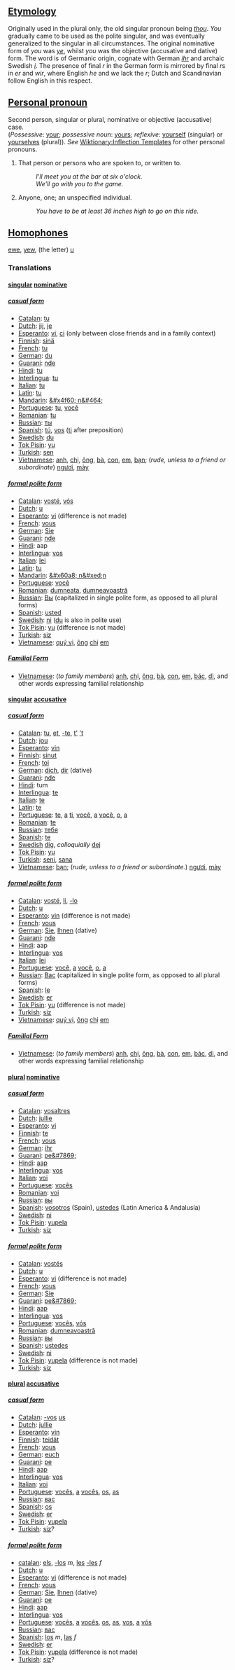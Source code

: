 ==[[Etymology]]==
Originally used in the plural only, the old singular pronoun being ''[[thou]]''.  ''You'' gradually came to be used as the polite singular, and was eventually generalized to the singular in all circumstances.  The original nominative form of ''you'' was ''[[ye]]'', whilst ''you'' was the objective (accusative and dative) form.  The word is of Germanic origin, cognate with German ''[[ihr]]'' and archaic Swedish ''[[i]]''.  The presence of final ''r'' in the German form is mirrored by final ''r''s in ''er'' and ''wir'', where English ''he'' and ''we'' lack the ''r''; Dutch and Scandinavian follow English in this respect.

==[[Personal pronoun]]==
Second person, singular or plural, nominative or objective (accusative) case.<br> (''Possessive'': [[your]]; ''possessive noun'': [[yours]]; ''reflexive'': [[yourself]] (singular) or [[yourselves]] (plural)). ''See'' [[Wiktionary:Inflection Templates]] for other personal pronouns.

#That person or persons who are spoken to, or written to. 
#:''I'll meet you at the bar at six o'clock.'' 
#:''We'll go with you to the game.'' 
#Anyone, one; an unspecified individual. 
#:''You have to be at least 36 inches high to go on this ride.''

== [[Homophone]]s ==
[[ewe]], [[yew]], (the letter) [[u]]

===Translations===

====[[singular]] [[nominative]]====

=====[[casual form]]=====

*[[Catalan]]: [[tu]]
*[[Dutch]]: [[jij]], [[je]]
*[[Esperanto]]: [[vi]], [[ci]] (only between close friends and in a family context)
*[[Finnish]]: [[sinä]]
*[[French]]: [[tu]]
*[[German]]: [[du]]
*[[Guarani]]: [[nde]]
*[[Hindi]]: [[tu]]
*[[Interlingua]]: [[tu]]
*[[Italian]]: [[tu]]
*[[Latin]]: [[tu]]
*[[Mandarin]]: [[&#x4f60; n&#464;]]
*[[Portuguese]]: [[tu]], [[você]]
*[[Romanian]]: [[tu]]
*[[Russian]]: [[ты]]
*[[Spanish]]: [[tú]], [[vos]] ([[ti]] after preposition)
*[[Swedish]]: [[du]]
*[[Tok Pisin]]: [[yu]]
*[[Turkish]]: [[sen]]
*[[Vietnamese]]: [[anh]], [[chị]], [[ông]], [[bà]], [[con#Vietnamese|con]], [[em#Vietnamese|em]], [[bạn]]; (''rude, unless to a friend or subordinate'') [[ngươi]], [[mày]]

=====[[formal polite form]]=====

*[[Catalan]]: [[vosté]], [[vós]]
*[[Dutch]]: [[u]]
*[[Esperanto]]: [[vi]] (difference is not made)
*[[French]]: [[vous]]
*[[German]]: [[Sie]]
*[[Guarani]]: [[nde]]
*[[Hindi]]: aap
*[[Interlingua]]: [[vos]]
*[[Italian]]: [[lei]]
*[[Latin]]: [[tu]]
*[[Mandarin]]: [[&#x60a8; n&#xed;n]]
*[[Portuguese]]: [[você]]
*[[Romanian]]: [[dumneata]], [[dumneavoastră]]
*[[Russian]]: [[Вы]] (capitalized in single polite form, as opposed to all plural forms)
*[[Spanish]]: [[usted]]
*[[Swedish]]: [[ni]] ([[du]] is also in polite use)
*[[Tok Pisin]]: [[yu]] (difference is not made)
*[[Turkish]]: [[siz]]
*[[Vietnamese]]: [[quý vị]], [[ông]] [[chị]] [[em#Vietnamese|em]]

===== [[Familial Form]] =====
*[[Vietnamese]]: (''to family members'') [[anh]], [[chị]], [[ông]], [[bà]], [[con#Vietnamese|con]], [[em#Vietnamese|em]], [[bác]], [[dì]], and other words expressing familial relationship

====[[singular]] [[accusative]]====

=====[[casual form]]=====

*[[Catalan]]: [[tu]], [[et]], [[-te]], [[t']] [['t]]
*[[Dutch]]: [[jou]]
*[[Esperanto]]: [[vin]]
*[[Finnish]]: [[sinut]]
*[[French]]: [[toi]]
*[[German]]: [[dich]], [[dir]] (dative)
*[[Guarani]]: [[nde]]
*[[Hindi]]: tum
*[[Interlingua]]: [[te]]
*[[Italian]]: [[te]]
*[[Latin]]: [[te]]
*[[Portuguese]]: [[te]], [[a]] [[ti]], [[você]], [[a]] [[você]], [[o]], [[a]]
*[[Romanian]]: [[te]]
*[[Russian]]: [[тебя]]
*[[Spanish]]: [[te]]
*[[Swedish]] [[dig]], ''colloquially'' [[dej]]
*[[Tok Pisin]]: [[yu]]
*[[Turkish]]: [[seni]], [[sana]]
*[[Vietnamese]]: [[bạn]]; (''rude, unless to a friend or subordinate.'') [[ngươi]], [[mày]]

=====[[formal polite form]]=====

*[[Catalan]]: [[vosté]], [[li]], [[-lo]]
*[[Dutch]]: [[u]]
*[[Esperanto]]: [[vin]] (difference is not made)
*[[French]]: [[vous]]
*[[German]]: [[Sie]], [[Ihnen]] (dative)
*[[Guarani]]: [[nde]]
*[[Hindi]]: aap
*[[Interlingua]]: [[vos]]
*[[Italian]]: [[lei]]
*[[Portuguese]]: [[você]], [[a]] [[você]], [[o]], [[a]]
*[[Russian]]: [[Вас]] (capitalized in single polite form, as opposed to all plural forms)
*[[Spanish]]: [[le]]
*[[Swedish]]: [[er]]
*[[Tok Pisin]]: [[yu]] (difference is not made)
*[[Turkish]]: [[siz]]
*[[Vietnamese]]: [[quý vị]], [[ông]] [[chị]] [[em#Vietnamese|em]]

===== [[Familial Form]] =====
*[[Vietnamese]]: (''to family members'') [[anh]], [[chị]], [[ông]], [[bà]], [[con#Vietnamese|con]], [[em#Vietnamese|em]], [[bác]], [[dì]], and other words expressing familial relationship

====[[plural]] [[nominative]]====

=====[[casual form]]=====

*[[Catalan]]: [[vosaltres]]
*[[Dutch]]: [[jullie]]
*[[Esperanto]]: [[vi]]
*[[Finnish]]: [[te]]
*[[French]]: [[vous]]
*[[German]]: [[ihr]]
*[[Guarani]]: [[pe&#7869;]]
*[[Hindi]]: [[aap]]
*[[Interlingua]]: [[vos]]
*[[Italian]]: [[voi]]
*[[Portuguese]]: [[vocês]]
*[[Romanian]]: [[voi]] 
*[[Russian]]: [[вы]]
*[[Spanish]]: [[vosotros]] (Spain), [[ustedes]] (Latin America & Andalusía)
*[[Swedish]]: [[ni]]
*[[Tok Pisin]]: [[yupela]]
*[[Turkish]]: [[siz]]

=====[[formal polite form]]=====

*[[Catalan]]: [[vostés]]
*[[Dutch]]: [[u]]
*[[Esperanto]]: [[vi]] (difference is not made)
*[[French]]: [[vous]]
*[[German]]: [[Sie]]
*[[Guarani]]: [[pe&#7869;]]
*[[Hindi]]: [[aap]]
*[[Interlingua]]: [[vos]]
*[[Portuguese]]: [[vocês]], [[vós]]
*[[Romanian]]: [[dumneavoastră]]
*[[Russian]]: [[вы]]
*[[Spanish]]: [[ustedes]]
*[[Swedish]]: [[ni]]
*[[Tok Pisin]]: [[yupela]] (difference is not made)
*[[Turkish]]: [[siz]]

====[[plural]] [[accusative]]====

=====[[casual form]]=====

*[[Catalan]]: [[-vos]] [[us]]
*[[Dutch]]: [[jullie]]
*[[Esperanto]]: [[vin]]
*[[Finnish]]: [[teidät]]
*[[French]]: [[vous]]
*[[German]]: [[euch]]
*[[Guarani]]: [[pe]]
*[[Hindi]]: [[aap]]
*[[Interlingua]]: [[vos]]
*[[Italian]]: [[voi]]
*[[Portuguese]]: [[vocês]], [[a]] [[vocês]], [[os]], [[as]]
*[[Russian]]: [[вас]]
*[[Spanish]]: [[os]]
*[[Swedish]]: [[er]]
*[[Tok Pisin]]: [[yupela]]
*[[Turkish]]: [[siz]]?

=====[[formal polite form]]=====

*[[catalan]]: [[els]], [[-los]] ''m'', [[les]] [[-les]] ''f''
*[[Dutch]]: [[u]]
*[[Esperanto]]: [[vi]] (difference is not made)
*[[French]]: [[vous]]
*[[German]]: [[Sie]], [[Ihnen]] (dative)
*[[Guarani]]: [[pe]]
*[[Hindi]]: [[aap]]
*[[Interlingua]]: [[vos]]
*[[Portuguese]]: [[vocês]], [[a]] [[vocês]], [[os]], [[as]], [[vos]], [[a]] [[vós]]
*[[Russian]]: [[вас]]
*[[Spanish]]: [[los]] ''m'', [[las]] ''f''
*[[Swedish]]: [[er]]
*[[Tok Pisin]]: [[yupela]] (difference is not made)
*[[Turkish]]: [[siz]]?